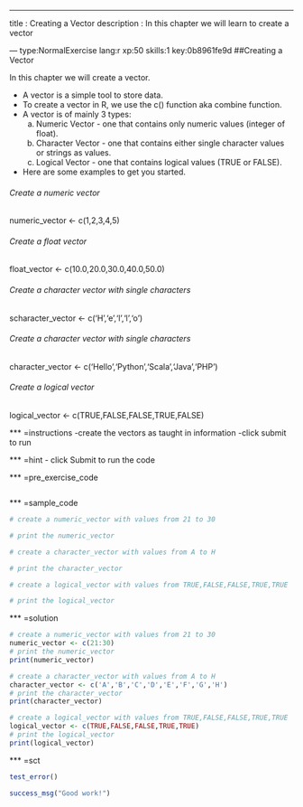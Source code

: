 ---
title       : Creating a Vector
description : In this chapter we will learn to create a vector


--- type:NormalExercise lang:r xp:50 skills:1 key:0b8961fe9d
##Creating a Vector

In this chapter we will create a vector.

- A vector is a simple tool to store data.
- To create a vector in R, we use the c() function aka combine function.
- A vector is of mainly 3 types:
  a. Numeric Vector - one that contains only numeric values (integer of float).
  b. Character Vector - one that contains either single character values or strings as values.
  c. Logical Vector - one that contains logical values (TRUE or FALSE).

- Here are some examples to get you started.
  
###### Create a numeric vector
numeric_vector <- c(1,2,3,4,5)

###### Create a float vector
float_vector <- c(10.0,20.0,30.0,40.0,50.0)

###### Create a character vector with single characters
scharacter_vector <- c('H','e','l','l','o')

###### Create a character vector with single characters
character_vector <- c('Hello','Python','Scala','Java','PHP')

###### Create a logical vector
logical_vector <- c(TRUE,FALSE,FALSE,TRUE,FALSE)


*** =instructions
-create the vectors as taught in information
-click submit to run

*** =hint
- click Submit to run the code

*** =pre_exercise_code
```r

```

*** =sample_code
```r
# create a numeric_vector with values from 21 to 30

# print the numeric_vector

# create a character_vector with values from A to H

# print the character_vector

# create a logical_vector with values from TRUE,FALSE,FALSE,TRUE,TRUE

# print the logical_vector

```

*** =solution
```r
# create a numeric_vector with values from 21 to 30
numeric_vector <- c(21:30)
# print the numeric_vector
print(numeric_vector)

# create a character_vector with values from A to H
character_vector <- c('A','B','C','D','E','F','G','H')
# print the character_vector
print(character_vector)

# create a logical_vector with values from TRUE,FALSE,FALSE,TRUE,TRUE
logical_vector <- c(TRUE,FALSE,FALSE,TRUE,TRUE)
# print the logical_vector
print(logical_vector)
```

*** =sct
```r


test_error()

success_msg("Good work!")
```
